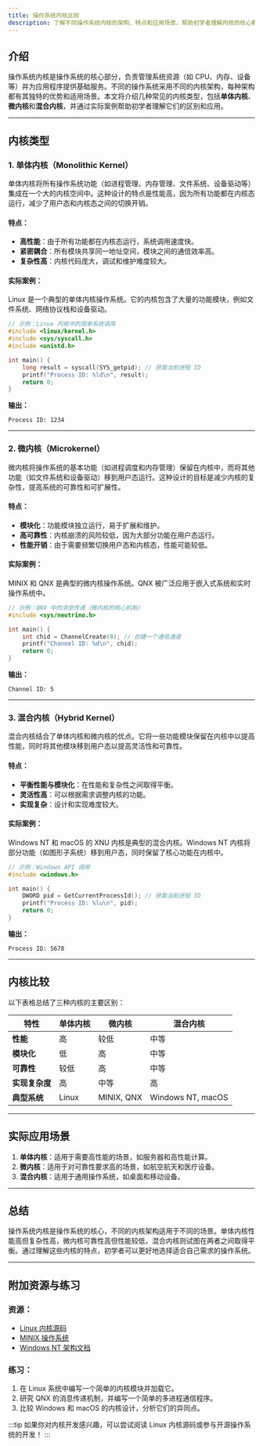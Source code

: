 ```yaml
---
title: 操作系统内核比较
description: 了解不同操作系统内核的架构、特点和应用场景，帮助初学者理解内核的核心概念及其在操作系统中的作用。
---
```


## 介绍

操作系统内核是操作系统的核心部分，负责管理系统资源（如 CPU、内存、设备等）并为应用程序提供基础服务。不同的操作系统采用不同的内核架构，每种架构都有其独特的优势和适用场景。本文将介绍几种常见的内核类型，包括**单体内核**、**微内核**和**混合内核**，并通过实际案例帮助初学者理解它们的区别和应用。

---

## 内核类型

### 1. 单体内核（Monolithic Kernel）

单体内核将所有操作系统功能（如进程管理、内存管理、文件系统、设备驱动等）集成在一个大的内核空间中。这种设计的特点是性能高，因为所有功能都在内核态运行，减少了用户态和内核态之间的切换开销。

#### 特点：
- **高性能**：由于所有功能都在内核态运行，系统调用速度快。
- **紧密耦合**：所有模块共享同一地址空间，模块之间的通信效率高。
- **复杂性高**：内核代码庞大，调试和维护难度较大。

#### 实际案例：
Linux 是一个典型的单体内核操作系统。它的内核包含了大量的功能模块，例如文件系统、网络协议栈和设备驱动。

```c
// 示例：Linux 内核中的简单系统调用
#include <linux/kernel.h>
#include <sys/syscall.h>
#include <unistd.h>

int main() {
    long result = syscall(SYS_getpid); // 获取当前进程 ID
    printf("Process ID: %ld\n", result);
    return 0;
}
```

**输出：**
```
Process ID: 1234
```

---

### 2. 微内核（Microkernel）

微内核将操作系统的基本功能（如进程调度和内存管理）保留在内核中，而将其他功能（如文件系统和设备驱动）移到用户态运行。这种设计的目标是减少内核的复杂性，提高系统的可靠性和可扩展性。

#### 特点：
- **模块化**：功能模块独立运行，易于扩展和维护。
- **高可靠性**：内核崩溃的风险较低，因为大部分功能在用户态运行。
- **性能开销**：由于需要频繁切换用户态和内核态，性能可能较低。

#### 实际案例：
MINIX 和 QNX 是典型的微内核操作系统。QNX 被广泛应用于嵌入式系统和实时操作系统中。

```c
// 示例：QNX 中的消息传递（微内核的核心机制）
#include <sys/neutrino.h>

int main() {
    int chid = ChannelCreate(0); // 创建一个通信通道
    printf("Channel ID: %d\n", chid);
    return 0;
}
```

**输出：**
```
Channel ID: 5
```

---

### 3. 混合内核（Hybrid Kernel）

混合内核结合了单体内核和微内核的优点。它将一些功能模块保留在内核中以提高性能，同时将其他模块移到用户态以提高灵活性和可靠性。

#### 特点：
- **平衡性能与模块化**：在性能和复杂性之间取得平衡。
- **灵活性高**：可以根据需求调整内核的功能。
- **实现复杂**：设计和实现难度较大。

#### 实际案例：
Windows NT 和 macOS 的 XNU 内核是典型的混合内核。Windows NT 内核将部分功能（如图形子系统）移到用户态，同时保留了核心功能在内核中。

```c
// 示例：Windows API 调用
#include <windows.h>

int main() {
    DWORD pid = GetCurrentProcessId(); // 获取当前进程 ID
    printf("Process ID: %lu\n", pid);
    return 0;
}
```

**输出：**
```
Process ID: 5678
```

---

## 内核比较

以下表格总结了三种内核的主要区别：

| 特性            | 单体内核          | 微内核            | 混合内核          |
|-----------------|------------------|------------------|------------------|
| **性能**        | 高               | 较低             | 中等             |
| **模块化**      | 低               | 高               | 中等             |
| **可靠性**      | 较低             | 高               | 中等             |
| **实现复杂度**  | 高               | 中等             | 高               |
| **典型系统**    | Linux            | MINIX, QNX       | Windows NT, macOS|

---

## 实际应用场景

1. **单体内核**：适用于需要高性能的场景，如服务器和高性能计算。
2. **微内核**：适用于对可靠性要求高的场景，如航空航天和医疗设备。
3. **混合内核**：适用于通用操作系统，如桌面和移动设备。

---

## 总结

操作系统内核是操作系统的核心，不同的内核架构适用于不同的场景。单体内核性能高但复杂性高，微内核可靠性高但性能较低，混合内核则试图在两者之间取得平衡。通过理解这些内核的特点，初学者可以更好地选择适合自己需求的操作系统。

---

## 附加资源与练习

### 资源：
- [Linux 内核源码](https://www.kernel.org/)
- [MINIX 操作系统](https://www.minix3.org/)
- [Windows NT 架构文档](https://learn.microsoft.com/en-us/windows/win32/)

### 练习：
1. 在 Linux 系统中编写一个简单的内核模块并加载它。
2. 研究 QNX 的消息传递机制，并编写一个简单的多进程通信程序。
3. 比较 Windows 和 macOS 的内核设计，分析它们的异同点。

:::tip
如果你对内核开发感兴趣，可以尝试阅读 Linux 内核源码或参与开源操作系统的开发！
:::